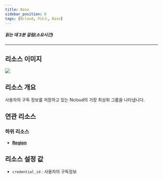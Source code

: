 ```yaml
---
title: Base
sidebar_position: 0
tags: [Ncloud, 리소스, Base]
---
```





##### 읽는 데 3분 걸림(소요시간)

---

## 리소스 이미지

<img src={icon} />

## 리소스 개요

사용자의 구독 정보를 저장하고 있는 Ncloud의 가장 최상위 그룹을 나타냅니다.

## 연관 리소스

### 하위 리소스

-   [**Region**](https://docs.cstudio.app/docs/resource/ncloud/Base/Region)

## 리소스 설정 값

-   `credential_id` : 사용자의 구독정보
